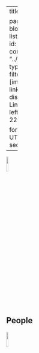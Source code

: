 
---
title: ""

page-layout: full
title-block-banner: False
listing:
  categories: true 
  id: listing-people
  contents: "../people/*/**.qmd"
  type: grid
  sort: "title"
  filter-ui: True
  fields: [image,title,description, links, categories]
  field-display-names: 
      links: Links
  grid-item-align: left
  image-height: 225px
  grid-columns: 3

format: 
  html:
    encoding: UTF-8
anchor-sections: false
---

![](../images/logo_final.png){width=10% fig-align="center"}

## People

::: {#listing-people}
:::

![](../images/logo_final.png){width=10% fig-align="center"}
